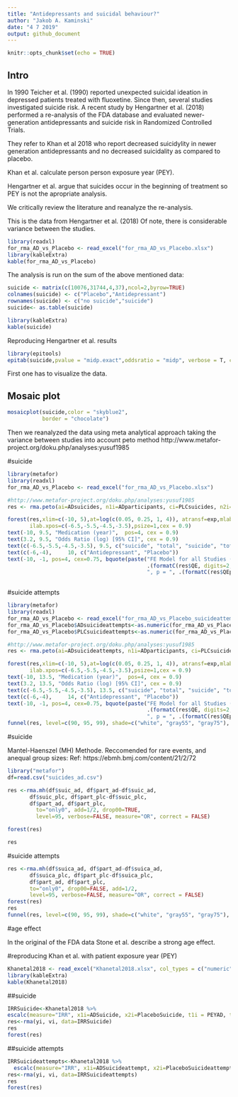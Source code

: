 ```yaml
---
title: "Antidepressants and suicidal behaviour?"
author: "Jakob A. Kaminski"
date: "4 7 2019"
output: github_document
---
```


```r
knitr::opts_chunk$set(echo = TRUE)
```

## Intro
In 1990  Teicher et al. (1990) reported unexpected suicidal ideation in depressed patients treated with fluoxetine.
Since then, several studies investigated suicide risk.
A recent study by Hengartner et al. (2018) performed a re-analysis of the FDA database and evaluated newer-generation antidepressants and suicide risk in Randomized Controlled Trials.

They refer to Khan et al 2018 who report decreased suicidylity in newer generation antidepressants and no decreased suicidality as compared to placebo.

Khan et al. calculate person person exposure year (PEY).

Hengartner et al. argue that suicides occur in the beginning of treatment so PEY is not the apropriate analysis.

We critically review the literature and reanalyze the re-analysis.

This is the data from Hengartner et al. (2018) Of note, there is considerable variance between the studies.

```r
library(readxl)
for_rma_AD_vs_Placebo <- read_excel("for_rma_AD_vs_Placebo.xlsx")
library(kableExtra)
kable(for_rma_AD_vs_Placebo)
```

The analysis is run on the sum of the above mentioned data:

```r
suicide <- matrix(c(10076,31744,4,37),ncol=2,byrow=TRUE)
colnames(suicide) <- c("Placebo","Antidepressant")
rownames(suicide) <- c("no suicide","suicide")
suicide<- as.table(suicide)
```


```r
library(kableExtra)
kable(suicide)
```


Reproducing Hengartner et al. results

```r
library(epitools)
epitab(suicide,pvalue = "midp.exact",oddsratio = "midp", verbose = T, correction = T)
```


First one has to visualize the data.

## Mosaic plot

```r
mosaicplot(suicide,color = "skyblue2",
           border = "chocolate")
```

Then we reanalyzed the data using meta analytical approach taking the variance between studies into account peto method http://www.metafor-project.org/doku.php/analyses:yusuf1985

#suicide
```r

library(metafor)
library(readxl)
for_rma_AD_vs_Placebo <- read_excel("for_rma_AD_vs_Placebo.xlsx")

#http://www.metafor-project.org/doku.php/analyses:yusuf1985
res <- rma.peto(ai=ADsuicides, n1i=ADparticipants, ci=PLCsuicides, n2i=PLCparticipants, data=for_rma_AD_vs_Placebo, slab=study)

```


```r

forest(res,xlim=c(-10, 5),at=log(c(0.05, 0.25, 1, 4)), atransf=exp,mlab="",ilab=cbind(for_rma_AD_vs_Placebo$ADsuicides, for_rma_AD_vs_Placebo$ADparticipants, for_rma_AD_vs_Placebo$PLCsuicides, for_rma_AD_vs_Placebo$PLCparticipants),
       ilab.xpos=c(-6.5,-5.5,-4.5,-3.5),psize=1,cex = 0.9)
text(-10, 9.5, "Medication (year)",  pos=4, cex = 0.9)
text(3.2, 9.5, "Odds Ratio (log) [95% CI]", cex = 0.9)
text(c(-6.5,-5.5,-4.5,-3.5), 9.5, c("suicide", "total", "suicide", "total"))
text(c(-6,-4),     10, c("Antidepressant", "Placebo"))
text(-10, -1, pos=4, cex=0.75, bquote(paste("FE Model for all Studies (Q = ",
                                            .(formatC(res$QE, digits=2, format="f")), ", df = 7",
                                            ", p = ", .(formatC(res$QEp, digits=2, format="f")), ")")))
                                            

```

#suicide attempts

```r

library(metafor)
library(readxl)
for_rma_AD_vs_Placebo <- read_excel("for_rma_AD_vs_Placebo_suicideattempts.xlsx")
for_rma_AD_vs_Placebo$ADsuicideattempts<-as.numeric(for_rma_AD_vs_Placebo$ADsuicideattempts)
for_rma_AD_vs_Placebo$PLCsuicideattempts<-as.numeric(for_rma_AD_vs_Placebo$PLCsuicideattempts)

#http://www.metafor-project.org/doku.php/analyses:yusuf1985
res <- rma.peto(ai=ADsuicideattempts, n1i=ADparticipants, ci=PLCsuicideattempts, n2i=PLCparticipants, data=for_rma_AD_vs_Placebo, slab=study)
```

```r

forest(res,xlim=c(-10, 5),at=log(c(0.05, 0.25, 1, 4)), atransf=exp,mlab="",ilab=cbind(for_rma_AD_vs_Placebo$ADsuicideattempts, for_rma_AD_vs_Placebo$ADparticipants, for_rma_AD_vs_Placebo$PLCsuicideattempts, for_rma_AD_vs_Placebo$PLCparticipants),
       ilab.xpos=c(-6.5,-5.5,-4.5,-3.5),psize=1,cex = 0.9)
text(-10, 13.5, "Medication (year)",  pos=4, cex = 0.9)
text(3.2, 13.5, "Odds Ratio (log) [95% CI]", cex = 0.9)
text(c(-6.5,-5.5,-4.5,-3.5), 13.5, c("suicide", "total", "suicide", "total"))
text(c(-6,-4),     14, c("Antidepressant", "Placebo"))
text(-10, -1, pos=4, cex=0.75, bquote(paste("FE Model for all Studies (Q = ",
                                            .(formatC(res$QE, digits=2, format="f")), ", df = 11",
                                            ", p = ", .(formatC(res$QEp, digits=2, format="f")), ")")))
funnel(res, level=c(90, 95, 99), shade=c("white", "gray55", "gray75"), legend=TRUE)


```


#suicide

Mantel-Haenszel (MH) Methode. Reccomended for rare events, and anequal group sizes:
Ref: https://ebmh.bmj.com/content/21/2/72

```r

library("metafor")
df=read.csv("suicides_ad.csv") 

res <-rma.mh(df$suic_ad, df$part_ad-df$suic_ad, 
       df$suic_plc, df$part_plc-df$suic_plc, 
       df$part_ad, df$part_plc,
         to="only0", add=1/2, drop00=TRUE,
         level=95, verbose=FALSE, measure="OR", correct = FALSE)

forest(res)

res

```

#suicide attempts


```r
res <-rma.mh(df$suica_ad, df$part_ad-df$suica_ad, 
       df$suica_plc, df$part_plc-df$suica_plc, 
       df$part_ad, df$part_plc,
       to="only0", drop00=FALSE, add=1/2,
       level=95, verbose=FALSE, measure="OR", correct = FALSE)
forest(res)
res
funnel(res, level=c(90, 95, 99), shade=c("white", "gray55", "gray75"), legend=TRUE)

```

#age effect

In the original of the FDA data Stone et al. describe a strong age effect.


#reproducing Khan et al. with patient exposure year (PEY)

```r
Khanetal2018 <- read_excel("Khanetal2018.xlsx", col_types = c("numeric", "text", "numeric",  "numeric", "numeric", "numeric", "numeric", "numeric", "numeric", "numeric"))
library(kableExtra)
kable(Khanetal2018)
```

##suicide

```r

IRRSuicide<-Khanetal2018 %>%
escalc(measure="IRR", x1i=ADSuicide, x2i=PlaceboSuicide, t1i = PEYAD, t2i = PEYPLC, to="only0", add = 1/2, data=.,slab = paste(medication, year, sep=", "))
res<-rma(yi, vi, data=IRRSuicide)
res
forest(res)
```


##suicide attempts


```r
IRRSuicideattempts<-Khanetal2018 %>%
  escalc(measure="IRR", x1i=ADSuicideattempt, x2i=PlaceboSuicideattempt, t1i = PEYAD, t2i = PEYPLC, to="only0", add = 1/2, data=.,slab = paste(medication, year, sep=", "))
res<-rma(yi, vi, data=IRRSuicideattempts)
res
forest(res)
```



